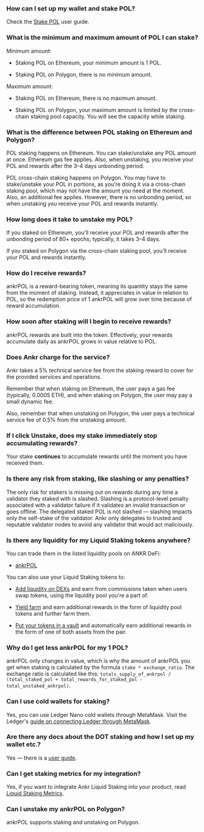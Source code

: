 ### How can I set up my wallet and stake POL?

Check the [Stake POL](https://www.ankr.com/docs/staking/liquid-staking/pol/stake/) user guide.

### What is the minimum and maximum amount of POL I can stake?

Minimum amount:

* Staking POL on Ethereum, your minimum amount is 1 POL.

* Staking POL on Polygon, there is no minimum amount.

Maximum amount:

* Staking POL on Ethereum, there is no maximum amount.

* Staking POL on Polygon, your maximum amount is limited by the cross-chain staking pool capacity. You will see the capacity while staking.

### What is the difference between POL staking on Ethereum and Polygon?

POL staking happens on Ethereum. You can stake/unstake any POL amount at once. Ethereum gas fee applies. Also, when unstaking, you receive your POL and rewards after the 3–4 days unbonding period.  

  

POL cross-chain staking happens on Polygon. You may have to stake/unstake your POL in portions, as you’re doing it via a cross-chain staking pool, which may not have the amount you need at the moment. Also, an additional fee applies. However, there is no unbonding period, so when unstaking you receive your POL and rewards instantly.

### How long does it take to unstake my POL?

If you staked on Ethereum, you’ll receive your POL and rewards after the unbonding period of 80+ epochs; typically, it takes 3–4 days.  

  

If you staked on Polygon via the cross-chain staking pool, you’ll receive your POL and rewards instantly.

### How do I receive rewards?

ankrPOL is a reward-bearing token, meaning its quantity stays the same from the moment of staking. Instead, it appreciates in value in relation to POL, so the redemption price of 1 ankrPOL will grow over time because of reward accumulation.

### How soon after staking will I begin to receive rewards?

ankrPOL rewards are built into the token. Effectively, your rewards accumulate daily as ankrPOL grows in value relative to POL.

### Does Ankr charge for the service?

Ankr takes a 5% technical service fee from the staking reward to cover for the provided services and operations.   

Remember that when staking on Ethereum, the user pays a gas fee (typically, 0.0005 ETH), and when staking on Polygon, the user may pay a small dynamic fee.  

Also, remember that when unstaking on Polygon, the user pays a technical service fee of 0.5% from the unstaking amount.

### If I click Unstake, does my stake immediately stop accumulating rewards?

Your stake **continues** to accumulate rewards until the moment you have received them.

### Is there any risk from staking, like slashing or any penalties?

The only risk for stakers is missing out on rewards during any time a validator they staked with is slashed. Slashing is a protocol-level penalty associated with a validator failure if it validates an invalid transaction or goes offline. The delegated staked POL is not slashed — slashing impacts only the self-stake of the validator. Ankr only delegates to trusted and reputable validator nodes to avoid any validator that would act maliciously.

### Is there any liquidity for my Liquid Staking tokens anywhere?

You can trade them in the listed liquidity pools on ANKR DeFi:

* [ankrPOL](https://www.ankr.com/staking/defi/?assets=ankrPOL)

You can also use your Liquid Staking tokens to:

* [Add liquidity on DEXs](https://www.ankr.com/docs/defi/liquidity-pools/) and earn from commissions taken when users swap tokens, using the liquidity pool you're a part of.

* [Yield farm](https://www.ankr.com/docs/defi/yield-farming/) and earn additional rewards in the form of liquidity pool tokens and further farm them.

* [Put your tokens in a vault](https://www.ankr.com/docs/defi/vaults/) and automatically earn additional rewards in the form of one of both assets from the pair.

### Why do I get less ankrPOL for my 1 POL?

ankrPOL only changes in value, which is why the amount of ankrPOL you get when staking is calculated by the formula `stake * exchange_ratio`. The exchange ratio is calculated like this: `totals_supply_of_ankrpol / (total_staked_pol + total_rewards_for_staked_pol - total_unstaked_ankrpol)`.

### Can I use cold wallets for staking?

Yes, you can use Ledger Nano cold wallets through MetaMask. Visit the Ledger's [guide on connecting Ledger through MetaMask](https://www.ledger.com/academy/security/the-safest-way-to-use-metamask).

### Are there any docs about the DOT staking and how I set up my wallet etc.?

Yes — there is a [user guide](https://www.ankr.com/docs/liquid-staking/pol/stake/).

### Can I get staking metrics for my integration?

Yes, if you want to integrate Ankr Liquid Staking into your product, read [Liquid Staking Metrics](https://www.ankr.com/docs/staking-for-developers/restful-api/staking-metrics/).

### Can I unstake my ankrPOL on Polygon?

ankrPOL supports staking and unstaking on Polygon.
